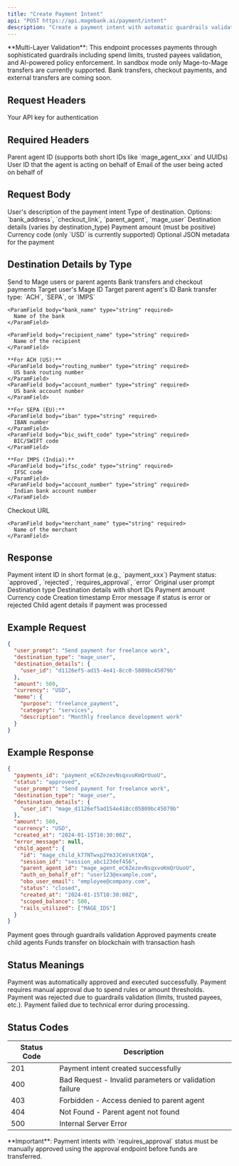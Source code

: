 ```yaml
---
title: "Create Payment Intent"
api: "POST https://api.magebank.ai/payment/intent"
description: "Create a payment intent with automatic guardrails validation"
---
```


<Note>
**Multi-Layer Validation**: This endpoint processes payments through sophisticated guardrails including spend limits, trusted payees validation, and AI-powered policy enforcement.
</Note>

<Warning>
In sandbox mode only Mage-to-Mage transfers are currently supported. Bank transfers, checkout payments, and external transfers are coming soon.
</Warning>

## Request Headers

<ParamField header="x-api-key" type="string" required>
  Your API key for authentication
</ParamField>

## Required Headers

<ParamField header="X-Parent" type="string" required>
  Parent agent ID (supports both short IDs like `mage_agent_xxx` and UUIDs)
</ParamField>

<ParamField header="X-On-Behalf-Of" type="string" required>
  User ID that the agent is acting on behalf of
</ParamField>

<ParamField header="X-OBO-User-Email" type="string" required>
  Email of the user being acted on behalf of
</ParamField>

## Request Body

<ParamField body="user_prompt" type="string" required>
  User's description of the payment intent
</ParamField>

<ParamField body="destination_type" type="string" required>
  Type of destination. Options: `bank_address`, `checkout_link`, `parent_agent`, `mage_user`
</ParamField>

<ParamField body="destination_details" type="object" required>
  Destination details (varies by destination_type)
</ParamField>

<ParamField body="amount" type="number" required>
  Payment amount (must be positive)
</ParamField>

<ParamField body="currency" type="string" required>
  Currency code (only `USD` is currently supported)
</ParamField>

<ParamField body="memo" type="object">
  Optional JSON metadata for the payment
</ParamField>

## Destination Details by Type

<CardGroup cols={2}>
  <Card title="Mage Network" icon="network-wired" color="#FF7A00">
    Send to Mage users or parent agents
  </Card>
  <Card title="External Payments" icon="arrow-up-right-from-square" color="#FF7A00">
    Bank transfers and checkout payments
  </Card>
</CardGroup>

<AccordionGroup>
  <Accordion title="Mage User (destination_type=mage_user)">
    <ParamField body="user_id" type="string" required>
      Target user's Mage ID
    </ParamField>
  </Accordion>

  <Accordion title="Parent Agent (destination_type=parent_agent)">
    <ParamField body="agent_id" type="string" required>
      Target parent agent's ID
    </ParamField>
  </Accordion>

  <Accordion title="Bank Address (destination_type=bank_address)">
    <ParamField body="type" type="string" required>
      Bank transfer type: `ACH`, `SEPA`, or `IMPS`
    </ParamField>
    
    <ParamField body="bank_name" type="string" required>
      Name of the bank
    </ParamField>
    
    <ParamField body="recipient_name" type="string" required>
      Name of the recipient
    </ParamField>
    
    **For ACH (US):**
    <ParamField body="routing_number" type="string" required>
      US bank routing number
    </ParamField>
    <ParamField body="account_number" type="string" required>
      US bank account number
    </ParamField>
    
    **For SEPA (EU):**
    <ParamField body="iban" type="string" required>
      IBAN number
    </ParamField>
    <ParamField body="bic_swift_code" type="string" required>
      BIC/SWIFT code
    </ParamField>
    
    **For IMPS (India):**
    <ParamField body="ifsc_code" type="string" required>
      IFSC code
    </ParamField>
    <ParamField body="account_number" type="string" required>
      Indian bank account number
    </ParamField>
  </Accordion>

  <Accordion title="Checkout Link (destination_type=checkout_link)">
    <ParamField body="url" type="string" required>
      Checkout URL
    </ParamField>
    
    <ParamField body="merchant_name" type="string" required>
      Name of the merchant
    </ParamField>
  </Accordion>
</AccordionGroup>

## Response

<ResponseField name="payments_id" type="string">
  Payment intent ID in short format (e.g., `payment_xxx`)
</ResponseField>

<ResponseField name="status" type="string">
  Payment status: `approved`, `rejected`, `requires_approval`, `error`
</ResponseField>

<ResponseField name="user_prompt" type="string">
  Original user prompt
</ResponseField>

<ResponseField name="destination_type" type="string">
  Destination type
</ResponseField>

<ResponseField name="destination_details" type="object">
  Destination details with short IDs
</ResponseField>

<ResponseField name="amount" type="number">
  Payment amount
</ResponseField>

<ResponseField name="currency" type="string">
  Currency code
</ResponseField>

<ResponseField name="created_at" type="string">
  Creation timestamp
</ResponseField>

<ResponseField name="error_message" type="string">
  Error message if status is error or rejected
</ResponseField>

<ResponseField name="child_agent" type="object">
  Child agent details if payment was processed
</ResponseField>

## Example Request

```json
{
  "user_prompt": "Send payment for freelance work",
  "destination_type": "mage_user",
  "destination_details": {
    "user_id": "d1126ef5-ad15-4e41-8cc0-5809bc45079b"
  },
  "amount": 500,
  "currency": "USD",
  "memo": {
    "purpose": "freelance_payment",
    "category": "services",
    "description": "Monthly freelance development work"
  }
}
```

## Example Response

```json
{
  "payments_id": "payment_eC6ZezevNsqxvoKmQrUuoU",
  "status": "approved",
  "user_prompt": "Send payment for freelance work",
  "destination_type": "mage_user",
  "destination_details": {
    "user_id": "mage_d1126ef5ad154e418cc05809bc45079b"
  },
  "amount": 500,
  "currency": "USD",
  "created_at": "2024-01-15T10:30:00Z",
  "error_message": null,
  "child_agent": {
    "id": "mage_child_k77NTwxp2Ym3JCmVsKtXQA",
    "session_id": "session_abc123def456",
    "parent_agent_id": "mage_agent_eC6ZezevNsqxvoKmQrUuoU",
    "auth_on_behalf_of": "user123@example.com",
    "obo_user_email": "employee@company.com",
    "status": "closed",
    "created_at": "2024-01-15T10:30:00Z",
    "scoped_balance": 500,
    "rails_utilized": ["MAGE_IDS"]
  }
}
```

<Steps>
  <Step title="Validation">
    Payment goes through guardrails validation
  </Step>
  <Step title="Processing">
    Approved payments create child agents
  </Step>
  <Step title="Execution">
    Funds transfer on blockchain with transaction hash
  </Step>
</Steps>

## Status Meanings

<AccordionGroup>
  <Accordion title="approved">
    Payment was automatically approved and executed successfully.
  </Accordion>
  
  <Accordion title="requires_approval">
    Payment requires manual approval due to spend rules or amount thresholds.
  </Accordion>
  
  <Accordion title="rejected">
    Payment was rejected due to guardrails validation (limits, trusted payees, etc.).
  </Accordion>
  
  <Accordion title="error">
    Payment failed due to technical error during processing.
  </Accordion>
</AccordionGroup>

## Status Codes

| Status Code | Description |
|-------------|-------------|
| 201 | Payment intent created successfully |
| 400 | Bad Request - Invalid parameters or validation failure |
| 403 | Forbidden - Access denied to parent agent |
| 404 | Not Found - Parent agent not found |
| 500 | Internal Server Error |

<Warning>
**Important**: Payment intents with `requires_approval` status must be manually approved using the approval endpoint before funds are transferred.
</Warning>